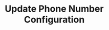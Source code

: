 ---
title: "Update Phone Number Configuration"
sidebarTitle: "Update Number"
description: "Update the configuration and settings of an owned phone number"
openapi: "POST /update-number"
icon: "pen-to-square"
---